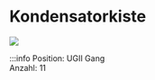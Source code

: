 # Kondensatorkiste

[![](/image/Labore/B2/Laborplatten/MusterET/lbsfe_kondensatorkiste_min.webp)](/image/Labore/B2/Laborplatten/MusterET/lbsfe_kondensatorkiste.webp)


:::info
Position:   UGII Gang\
Anzahl: 11